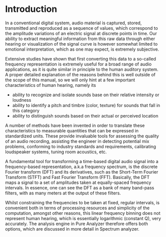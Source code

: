 # Introduction
In a conventional digital system, audio material is captured, stored, transmitted and reproduced as a
sequence of values, which correspond to the amplitude variations of an electric signal at discrete
points in time. Our ability to extract meaningful information from this raw data through either hearing
or visualization of the signal curve is however somewhat limited to emotional interpretation, which as
one may expect, is extremely subjective.

Extensive studies have shown that first converting this data to a so-called frequency representation is
extremely useful for a broad range of audio applications, as it is quite similar in principle to the
human auditory system. A proper detailed explanation of the reasons behind this is well outside of the
scope of this manual, so we will only hint at a few important characteristics of human hearing, namely
its


* ability to recognize and isolate sounds base on their relative intensity or loudness
* ability to identify a pitch and timbre (color, texture) for sounds that fall in this category
* ability to distinguish sounds based on their actual or perceived location


A number of methods have been invented in order to translate these characteristics to measurable
quantities that can be expressed in standardized units. These provide invaluable tools for assessing the
quality of an audio recording, assisting the engineer in detecting potential mix problems, conforming to
industry standards and requirements, calibrating loudspeaker systems, tuning room acoustics, etc.

A fundamental tool for transforming a time-based digital audio signal into a frequency-based
representation, a.k.a frequency spectrum, is the discrete Fourier transform (DFT) and its derivatives,
such as the Short-Term Fourier Transform (STFT) and Fast Fourier Transform (FFT). Basically, the DFT
maps a signal to a set of amplitudes taken at equally-spaced frequency intervals. In essence, one can
see the DFT as a bank of many band-pass filters, with as many meters at the output of these filters.

Whilst constraining the frequencies to be taken at fixed, regular intervals, is convenient both in terms
of processing resources and simplicity of the computation, amongst other reasons, this linear frequency
binning does not represent human hearing, which is essentially logarithmic (constant Q), very
accurately. The analysis engine in Pure Analyzer therefore offers both options, which are discussed in
more detail in <link type="document" target="Spectrum analyzer">Spectrum analyzer</link>.